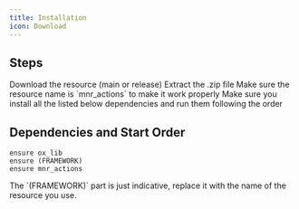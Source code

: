---
title: Installation
icon: Download
---

## Steps


<Steps>
  <Step>
  Download the resource (main or release)
  </Step>
  <Step>
  Extract the .zip file
  </Step>
  <Step>
  Make sure the resource name is `mnr_actions` to make it work properly
  </Step>
  <Step>
  Make sure you install all the listed below dependencies and run them following the order
  </Step>
</Steps>

## Dependencies and Start Order

```mdx title="server.cfg"
ensure ox_lib
ensure (FRAMEWORK)
ensure mnr_actions
```

<Callout title="WARNING" type="warn">
  The `(FRAMEWORK)` part is just indicative, replace it with the name of the resource you use.
</Callout>